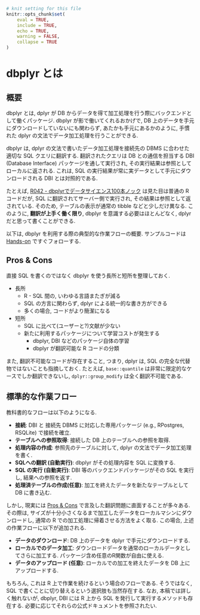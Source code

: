 ```r
# knit setting for this file
knitr::opts_chunk$set(
    eval = TRUE,
    include = TRUE,
    echo = TRUE,
    warning = FALSE,
    collapse = TRUE
)
```

# dbplyr とは {#about-dbplyr}

## 概要 {#about}

dbplyr とは, dplyr が DB からデータを得て加工処理を行う際にバックエンドとして働くパッケージ. dbplyr が影で働いてくれるおかげで, DB 上のデータを手元にダウンロードしていないにも関わらず, あたかも手元にあるかのように, 手慣れた dplyr の文法でデータ加工処理を行うことができる. 

dbplyr は, dplyr の文法で書いたデータ加工処理を接続先の DBMS に合わせた適切な SQL クエリに翻訳する.
翻訳されたクエリは DB との通信を担当する DBI (Database Interface) パッケージを通して実行され, その実行結果は参照としてローカルに返される.
これは, SQL の実行結果が常に実データとして手元にダウンロードされる DBI とは対照的である.

たとえば, [R042 - dbplyrでデータサイエンス100本ノック](https://shena4746.github.io/datascience-100knocks-preprocess-R/#r-042) は見た目は普通の R コードだが, SQL に翻訳されてサーバー側で実行され, その結果は参照として返されている. そのため, テーブルの表示が通常の tibble などと少しだけ異なる. このように, **翻訳が上手く働く限り**, dbplyr を意識する必要はほとんどなく, dplyr だと思って書くことができる.

以下は, dbplyr を利用する際の典型的な作業フローの概要. サンプルコードは[Hands-on](hands-on) ですぐフォローする.

## Pros & Cons {#pros-cons}

直接 SQL を書くのではなく dbplyr を使う長所と短所を整理しておく.

- 長所
	- R - SQL 間の, いわゆる言語またぎが減る
	- SQL の方言に関わらず, dplyr による統一的な書き方ができる
	- 多くの場合, コードがより簡潔になる
- 短所
	- SQL に比べて(ユーザーと?)文献が少ない
	- 新たに利用するパッケージについて学習コストが発生する
		- dbplyr, DBI などのパッケージ自体の学習
		- dbplyr が翻訳可能な R コードの分類

また, 翻訳不可能なコードが存在すること, つまり, dplyr は, SQL の完全な代替物ではないことも指摘しておく. たとえば, `base::quantile` は非常に限定的なケースでしか翻訳できないし, `dplyr::group_modify` は全く翻訳不可能である.

## 標準的な作業フロー {#work-flow}

教科書的なフローは以下のようになる.

- **接続**: DBI と 接続先 DBMS に対応した専用パッケージ (e.g., RPostgres, RSQLite) で接続を確立.
- **テーブルへの参照取得**: 接続した DB 上のテーブルへの参照を取得.
- **処理内容の作成**: 参照先のテーブルに対して, dplyr の文法でデータ加工処理を書く.
- **SQLへの翻訳 (自動実行)**: dbplyr がその処理内容を SQL に変換する.
- **SQL の実行 (自動実行)**: DBI 等のバックエンドパッケージがその SQL を実行し, 結果への参照を返す.
- **処理済テーブルの作成(任意)**: 加工を終えたデータを新たなテーブルとして DB に書き込む.

しかし, 現実には [Pros & Cons](#pros-cons) で言及した翻訳問題に直面することが多々ある. その際は, サイズが十分小さくなるまで加工したデータをローカルマシンにダウンロードし, 通常の R での加工処理に帰着させる方法をよく取る. この場合, 上述の作業フローに以下が追加される.

- **データのダウンロード**: DB 上のデータを dplyr で手元にダウンロードする.
- **ローカルでのデータ加工**: ダウンロードデータを通常のローカルデータとしてさらに加工する. パッケージ含め任意のR関数が自由に使える.
- **データのアップロード (任意)**: ローカルでの加工を終えたデータを DB 上にアップロードする.

もちろん, これは R 上で作業を続けるという場合のフローである. そうではなく, SQL で書くことに切り替えるという選択肢も当然存在する. なお, 本稿では詳しく触れないが, dbplyr, DBI には R 上から SQL を発行して実行するメソッドも存在する. 必要に応じてそれらの公式ドキュメントを参照されたい.